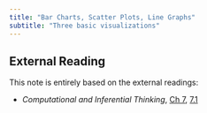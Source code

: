 ```yaml
---
title: "Bar Charts, Scatter Plots, Line Graphs"
subtitle: "Three basic visualizations"
---
```


## External Reading

This note is entirely based on the external readings:

* _Computational and Inferential Thinking_, [Ch 7](https://inferentialthinking.com/chapters/07/Visualization.html), [7.1](https://inferentialthinking.com/chapters/07/1/Visualizing_Categorical_Distributions.html)
